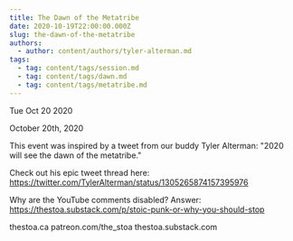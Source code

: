 ```yaml
---
title: The Dawn of the Metatribe
date: 2020-10-19T22:00:00.000Z
slug: the-dawn-of-the-metatribe
authors:
  - author: content/authors/tyler-alterman.md
tags:
  - tag: content/tags/session.md
  - tag: content/tags/dawn.md
  - tag: content/tags/metatribe.md
---
```






Tue Oct 20 2020

October 20th, 2020

This event was inspired by a tweet from our buddy Tyler Alterman: "2020 will see the dawn of the metatribe."

Check out his epic tweet thread here: https://twitter.com/TylerAlterman/status/1305265874157395976

Why are the YouTube comments disabled? Answer: https://thestoa.substack.com/p/stoic-punk-or-why-you-should-stop

thestoa.ca
patreon.com/the_stoa
thestoa.substack.com


